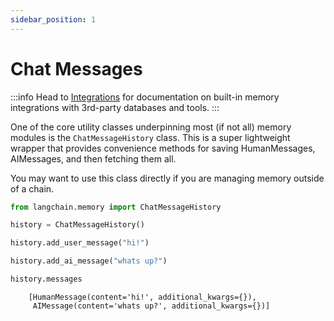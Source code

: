 ```yaml
---
sidebar_position: 1
---
```

# Chat Messages

:::info
Head to [Integrations](/docs/integrations/memory/) for documentation on built-in memory integrations with 3rd-party databases and tools.
:::

One of the core utility classes underpinning most (if not all) memory modules is the `ChatMessageHistory` class.
This is a super lightweight wrapper that provides convenience methods for saving HumanMessages, AIMessages, and then fetching them all.

You may want to use this class directly if you are managing memory outside of a chain.

```python
from langchain.memory import ChatMessageHistory

history = ChatMessageHistory()

history.add_user_message("hi!")

history.add_ai_message("whats up?")
```


```python
history.messages
```

<CodeOutputBlock lang="python">

```
    [HumanMessage(content='hi!', additional_kwargs={}),
     AIMessage(content='whats up?', additional_kwargs={})]
```

</CodeOutputBlock>
